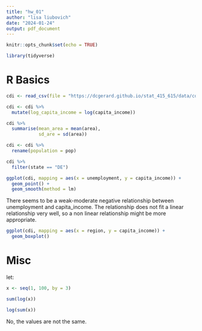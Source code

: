 ```yaml
---
title: "hw_01"
author: "lisa liubovich"
date: "2024-01-24"
output: pdf_document
---
```


```r
knitr::opts_chunk$set(echo = TRUE)
```

```r
library(tidyverse)
```

# R Basics

```r
cdi <- read_csv(file = "https://dcgerard.github.io/stat_415_615/data/cdi.csv")
```

```r
cdi <- cdi %>% 
  mutate(log_capita_income = log(capita_income))
```

```r
cdi %>% 
  summarise(mean_area = mean(area),
            sd_are = sd(area))
```

```r
cdi <- cdi %>% 
  rename(population = pop)
```

```r
cdi %>% 
  filter(state == "DE")
```

```r
ggplot(cdi, mapping = aes(x = unemployment, y = capita_income)) +
  geom_point() +
  geom_smooth(method = lm)
```

There seems to be a weak-moderate negative relationship between unemployment and capita_income. The relationship does not fit a linear relationship very well, so a non linear relationship might be more appropriate.

```r
ggplot(cdi, mapping = aes(x = region, y = capita_income)) +
  geom_boxplot()
```

# Misc

let:

```r
x <- seq(1, 100, by = 3)
```

```r
sum(log(x))
```

```r
log(sum(x))
```

No, the values are not the same.
